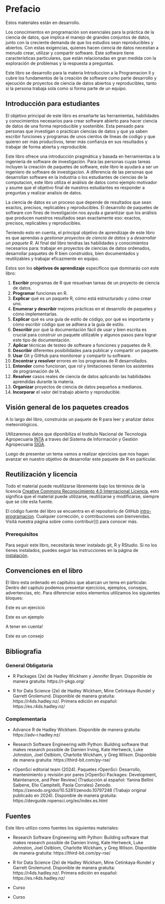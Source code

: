 # Prefacio {.unnumbered}

::: enconstruccion
Estos materiales están en desarrollo. 
:::

Los conocimientos en programación son esenciales para la práctica de la ciencia de datos, que implica el manejo de grandes conjuntos de datos, junto con la creciente demanda de que los estudios sean reproducibles y abiertos. Con estas exigencias, quienes hacen ciencia de datos necesitan a menudo crear, utilizar y compartir software. Este software tiene características particulares, que están relacionadas en gran medida con la exploración de problemas y la respuesta a preguntas. 

Este libro se desarrollo para la materia Introduccion a la Programacion II y cubre los fundamentos de la creación de software como parte desarrollo y ejecución de proyectos de ciencia de datos abiertos y reproducibles, tanto si la persona trabaja sola como si forma parte de un equipo.

## Introducción para estudiantes

El objetivo principal de este libro es enseñarte las herramientas, habilidades y conocimientos necesarios para crear software abierto para hacer ciencia de datos de una forma reproducible y sostenible. Esta pensado para personas que investigan o practican ciencias de datos y que ya saben escribir funciones y programas de unos cientos de líneas de codigo y que quieren ser más productivos, tener más confianza en sus resultados y trabajar de forma abierta y reproducible. 

Este libro ofrece una introducción pragmática y basada en herramientas a la ingeniería de software de investigación. Para las personas cuyas tareas incluyen la creación de paquetes de software, este libro le ayudará a ser un ingeniero de software de investigacion. A diferencia de las personas que desarrollan software en la industria o los estudiantes de ciencias de la computacion, este libro utiliza el análisis de datos como ejemplo motivador y asume que el objetivo final de nuestros estudiantes es responder a preguntas y realizar analisis de datos.

La ciencia de datos es un proceso que depende de resultados que sean exactos, precisos, replicables y reproducibles. El desarrollo de paquetes de software con fines de investigación nos ayuda a garantizar que los análisis que producen nuestros resultados sean exactamente eso: exactos, precisos, replicables y reproducibles.

Teniendo esto en cuenta, el principal objetivo de aprendizaje de este libro es que
aprendas a *gestionar proyectos de ciencia de datos* y a *desarrollar un paquete R*. Al final del libro tendras las habilidades y conocimientos necesarios para: trabajar en proyectos de ciencias de datos ordenados, desarrollar paquetes de R bien construidos, bien documentados y reutilizables y trabajar eficazmente en equipo.

Estos son los **objetivos de aprendizaje** específicos que dominarás con este libro:

1. **Escribir** programas de R que resuelvan tareas de un proyecto de ciencia de datos. 
2. **Programar** funciones en R. 
3. **Explicar** qué es un paquete R, cómo está estructurado y cómo crear uno.
4. **Enumerar y describir** mejores prácticas en el desarrollo de paquetes y cómo implementarlas.
5. **Explicar** qué es una guía de estilo de código, por qué es importante y cómo escribir código que se adhiera a la guía de estilo.
6. **Describir** por qué la documentación fácil de usar y bien escrita es crucial para construir un paquete utilizable y algunos pasos para lograr este tipo de documentación.
7. **Aplicar** técnicas de testeo de software a funciones y paquetes de R.
8. **Describir** diferentes posibilidades para publicar y compartir un paquete. 
9. **Usar** Git y GitHub para monitorear y compartir tu software.
10. **Encontrar y resolver** errores en los programas de R desarrollados.
11. **Entender** como funcionan, que rol y limitaciones tienen los asistentes de programación de IA. 
12. **Resolver** casos reales de ciencia de datos aplicando las habilidades aprendidas durante la materia.
13. **Organizar** proyectos de ciencia de datos pequeños a medianos.
14. **Incorporar** el valor del trabajo abierto y reproducible. 

## Visión general de los paquetes creados 

A lo largo del libro, construirás un paquete de R para leer y analizar datos meteorológicos.

Utilizaremos datos que diponibiliza el Institulo Nacional de Tecnología Agropecuaria [INTA](https://www.argentina.gob.ar/inta) a traves del Sistema de Información y Gestión Agropecuaria [SIGA](https://siga.inta.gob.ar/#/).

Luego de presentar un tema vamos a realizar ejercicios que nos hagan avanzar en nuestro objetivo de desarrollar este paquete de R en particular. 

## Reutilización y licencia {#sec-licensing}

Todo el material puede reutilizarse libremente bajo los términos de la licencia
[Creative Commons Reconocimiento 4.0 Internacional
Licencia](https://creativecommons.org/licenses/by/4.0/), esto significa que el material
puede utilizarse, reutilizarse y modificarse, siempre que se cite esta fuente.

El código fuente del libro se encuentra en el repositorio de GitHub [intro-programacion](https://github.com/rse-r/intro-programacion). Cualquier corrección,
o contribuciones son bienvenidas. Visitá nuestra página
sobre como contribuir]() para conocer más.

### Prerequisitos

Para seguir este libro, necesitarás tener instalado git, R y RStudio. Si no los tienes instalados, puedes seguir las instrucciones en la página de [instalación](A_instalacion.html).

## Convenciones en el libro

El libro esta ordenado en capitulos que abarcan un tema en particular. Dentro del capitulo podemos presentar ejercicios, ejemplos, consejos, advertencias, etc. Para diferenciar estos elementos utilizamos los siguientes bloques:

::: ejercicio
Este es un ejercicio
:::

::: ejemplo
Este es un ejemplo
:::

::: importante
A tener en cuenta!
:::

::: tip
Este es un consejo
:::


## Bibliografia 

### General Obligatoria

* R Packages (2e) de Hadley Wickham y Jennifer Bryan. Disponible de manera gratuita: https://r-pkgs.org/ 

* R for Data Science (2e) de Hadley Wickham, Mine Cetinkaya-Rundel y Garrett Grolemund. Disponible de manera gratuita: https://r4ds.hadley.nz/. Primera edición en español: https://es.r4ds.hadley.nz/ 

### Complementaria

* Advance R de Hadley Wickham. Disponible de manera gratuita: https://adv-r.hadley.nz/ 

* Research Software Engineering with Python: Building software that makes research possible de Damien Irving, Kate Hertweck, Luke Johnston, Joel Ostblom, Charlotte Wickham, y Greg Wilson. Disponible de manera gratuita: https://third-bit.com/py-rse/ 

* rOpenSci editorial team (2024). Paquetes rOpenSci: Desarrollo, mantenimiento y revisión por pares [rOpenSci Packages: Development, Maintenance, and Peer Review] (Traducción al español: Yanina Bellini Saibene, Elio Campitelli, Paola Corrales) Zenodo. https://zenodo.org/doi/10.5281/zenodo.10797248 (Trabajo original publicado en 2024). Disponible de manera gratuita: https://devguide.ropensci.org/es/index.es.html


## Fuentes

Este libro utilizo como fuentes los siguientes materiales:

* Research Software Engineering with Python: Building software that makes research possible de Damien Irving, Kate Hertweck, Luke Johnston, Joel Ostblom, Charlotte Wickham, y Greg Wilson. Disponible de manera gratuita: https://third-bit.com/py-rse/ 

* R for Data Science (2e) de Hadley Wickham, Mine Cetinkaya-Rundel y Garrett Grolemund. Disponible de manera gratuita: https://r4ds.hadley.nz/. Primera edición en español: https://es.r4ds.hadley.nz/

* Curso

* Curso

